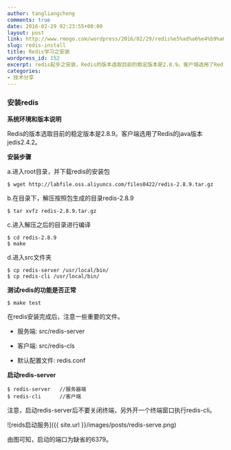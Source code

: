 ```yaml
---
author: tangliangcheng
comments: true
date: 2016-02-29 02:23:55+00:00
layout: post
link: http://www.rmogo.com/wordpress/2016/02/29/redis%e5%ad%a6%e4%b9%a0%e4%b9%8b%e5%ae%89%e8%a3%85/
slug: redis-install
title: Redis学习之安装
wordpress_id: 152
excerpt: redis起步之安装，Redis的版本选取目前的稳定版本是2.8.9。客户端选用了Redis的java版本jedis2.4.2.
categories:
- 技术分享
---
```


### 安装redis


**系统环境和版本说明**

Redis的版本选取目前的稳定版本是2.8.9。客户端选用了Redis的java版本jedis2.4.2。

**安装步骤**

a.进入root目录，并下载redis的安装包

```
$ wget http://labfile.oss.aliyuncs.com/files0422/redis-2.8.9.tar.gz
```

b.在目录下，解压按照包生成的目录redis-2.8.9

```
$ tar xvfz redis-2.8.9.tar.gz   
```

c.进入解压之后的目录进行编译

```
$ cd redis-2.8.9
$ make
```

d.进入src文件夹

```
$ cp redis-server /usr/local/bin/
$ cp redis-cli /usr/local/bin/
```

**测试redis的功能是否正常**

```
$ make test
```

在redis安装完成后，注意一些重要的文件。


  * 服务端: src/redis-server

	
  * 客户端: src/redis-cls

	
  * 默认配置文件: redis.conf


**启动redis-server**

```
$ redis-server   //服务器端
$ redis-cli      //客户端
```

注意，启动redis-server后不要关闭终端，另外开一个终端窗口执行redis-cli。

![reids启动服务]({{ site.url }}/images/posts/redis-serve.png)

由图可知，启动的端口为缺省的6379。
